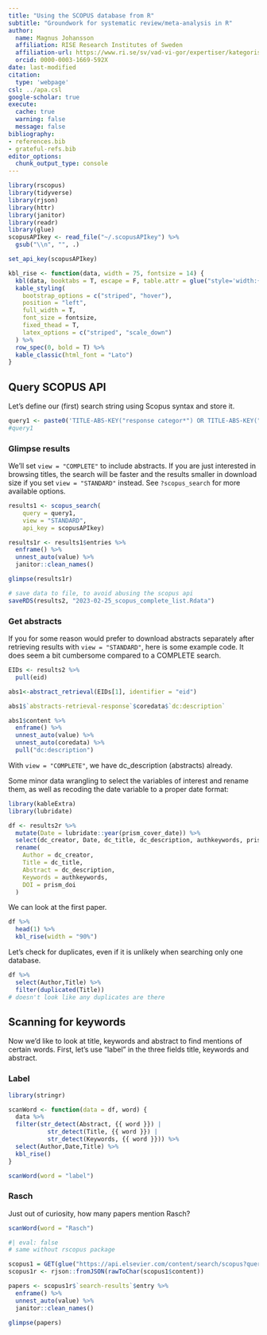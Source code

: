 ---
title: "Using the SCOPUS database from R"
subtitle: "Groundwork for systematic review/meta-analysis in R"
author: 
  name: Magnus Johansson
  affiliation: RISE Research Institutes of Sweden
  affiliation-url: https://www.ri.se/sv/vad-vi-gor/expertiser/kategoriskt-baserade-matningar
  orcid: 0000-0003-1669-592X
date: last-modified
citation:
  type: 'webpage'
csl: ../apa.csl
google-scholar: true
execute: 
  cache: true
  warning: false
  message: false
bibliography: 
- references.bib
- grateful-refs.bib
editor_options: 
  chunk_output_type: console
---

```{r}
library(rscopus)
library(tidyverse)
library(rjson)
library(httr)
library(janitor)
library(readr)
library(glue)
scopusAPIkey <- read_file("~/.scopusAPIkey") %>% 
  gsub("\\n", "", .)

set_api_key(scopusAPIkey)

kbl_rise <- function(data, width = 75, fontsize = 14) {  
  kbl(data, booktabs = T, escape = F, table.attr = glue("style='width:{width}%;'")) %>%
  kable_styling(
    bootstrap_options = c("striped", "hover"),
    position = "left",
    full_width = T,
    font_size = fontsize,
    fixed_thead = T,
    latex_options = c("striped", "scale_down")
  ) %>%
  row_spec(0, bold = T) %>%
  kable_classic(html_font = "Lato")
}
```

## Query SCOPUS API

Let's define our (first) search string using Scopus syntax and store it.

```{r}
query1 <- paste0('TITLE-ABS-KEY("response categor*") OR TITLE-ABS-KEY("response option*") AND TITLE-ABS-KEY("number") AND ALL("psychometric*")')
#query1
```

### Glimpse results

We'll set `view = "COMPLETE"` to include abstracts. If you are just interested in browsing titles, the search will be faster and the results smaller in download size if you set `view = "STANDARD"` instead. See `?scopus_search` for more available options.

```{r}
results1 <- scopus_search(
    query = query1,
    view = "STANDARD",
    api_key = scopusAPIkey)

results1r <- results1$entries %>% 
  enframe() %>% 
  unnest_auto(value) %>% 
  janitor::clean_names()

glimpse(results1r)

# save data to file, to avoid abusing the scopus api
saveRDS(results2, "2023-02-25_scopus_complete_list.Rdata")
```

### Get abstracts

If you for some reason would prefer to download abstracts separately after retrieving results with `view = "STANDARD"`, here is some example code. It does seem a bit cumbersome compared to a COMPLETE search.

```{r}
EIDs <- results2 %>% 
  pull(eid)

abs1<-abstract_retrieval(EIDs[1], identifier = "eid")

abs1$`abstracts-retrieval-response`$coredata$`dc:description`

abs1$content %>% 
  enframe() %>% 
  unnest_auto(value) %>% 
  unnest_auto(coredata) %>% 
  pull("dc:description")

```

With `view = "COMPLETE"`, we have dc_description (abstracts) already.

Some minor data wrangling to select the variables of interest and rename them, as well as recoding the date variable to a proper date format:

```{r}
library(kableExtra)
library(lubridate)

df <- results2r %>%
  mutate(Date = lubridate::year(prism_cover_date)) %>%
  select(dc_creator, Date, dc_title, dc_description, authkeywords, prism_doi) %>%
  rename(
    Author = dc_creator,
    Title = dc_title,
    Abstract = dc_description,
    Keywords = authkeywords,
    DOI = prism_doi
  )
```

We can look at the first paper.
```{r}
df %>% 
  head(1) %>% 
  kbl_rise(width = "90%")
```

Let's check for duplicates, even if it is unlikely when searching only one database.
```{r}
df %>% 
  select(Author,Title) %>% 
  filter(duplicated(Title))
# doesn't look like any duplicates are there
```

## Scanning for keywords

Now we'd like to look at title, keywords and abstract to find mentions of certain words. First, let's use "label" in the three fields title, keywords and abstract.

### Label

```{r}
library(stringr)

scanWord <- function(data = df, word) {
  data %>% 
  filter(str_detect(Abstract, {{ word }}) | 
           str_detect(Title, {{ word }}) |
           str_detect(Keywords, {{ word }})) %>% 
  select(Author,Date,Title) %>% 
  kbl_rise()
}

scanWord(word = "label")
```

### Rasch

Just out of curiosity, how many papers mention Rasch?
```{r}
scanWord(word = "Rasch")

```



```{r}
#| eval: false
# same without rscopus package

scopus1 = GET(glue("https://api.elsevier.com/content/search/scopus?query=TITLE-ABS-KEY(%22response%20categor*%22)%20AND%20TITLE-ABS-KEY(%22number%22)%20AND%20ALL(%22psychometric*%22)&apiKey={scopusAPIkey}"))
scopus1r <- rjson::fromJSON(rawToChar(scopus1$content))

papers <- scopus1r$`search-results`$entry %>% 
  enframe() %>%
  unnest_auto(value) %>% 
  janitor::clean_names()

glimpse(papers)
```


